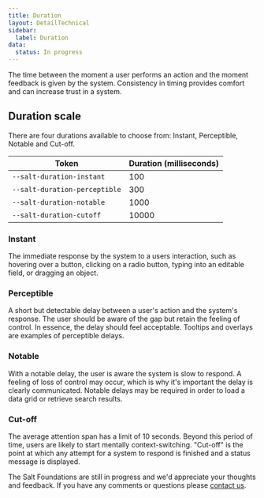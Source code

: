 ```yaml
---
title: Duration
layout: DetailTechnical
sidebar:
  label: Duration
data:
  status: In progress
---
```



The time between the moment a user performs an action and the moment feedback is given by the system. Consistency in timing provides comfort and can increase trust in a system.

## Duration scale

There are four durations available to choose from: Instant, Perceptible, Notable and Cut-off.

| Token                         | Duration (milliseconds) |
| ----------------------------- | ----------------------- |
| `--salt-duration-instant`     | 100                     |
| `--salt-duration-perceptible` | 300                     |
| `--salt-duration-notable`     | 1000                    |
| `--salt-duration-cutoff`      | 10000                   |

### Instant

The immediate response by the system to a users interaction, such as hovering over a button, clicking on a radio button, typing into an editable field, or dragging an object.

### Perceptible

A short but detectable delay between a user's action and the system's response. The user should be aware of the gap but retain the feeling of control. In essence, the delay should feel acceptable. Tooltips and overlays are examples of perceptible delays.

### Notable

With a notable delay, the user is aware the system is slow to respond. A feeling of loss of control may occur, which is why it's important the delay is clearly communicated. Notable delays may be required in order to load a data grid or retrieve search results.

### Cut-off

The average attention span has a limit of 10 seconds. Beyond this period of time, users are likely to start mentally context-switching. "Cut-off" is the point at which any attempt for a system to respond is finished and a status message is displayed.

<Callout title="Have some feedback?">

The Salt Foundations are still in progress and we'd appreciate your thoughts and feedback. If you have any comments or questions please [contact us](../support-and-contributions/index).

</Callout>
